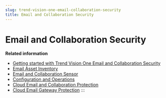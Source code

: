 ```yaml
---
slug: trend-vision-one-email-collaboration-security
title: Email and Collaboration Security
---
```

# Email and Collaboration Security

**Related information**

- [Getting started with Trend Vision One Email and Collaboration Security](get-start-email-collaboration.mdx)
- [Email Asset Inventory](email-asset-inventory.md "Manage the security configuration and take action on email assets in your environment.")
- [Email and Collaboration Sensor](email-sensor.md "Manage Email Sensor for email accounts and Collaboration Sensor for Microsoft 365 accounts in your environment, and quickly validate the Email and Collaboration Security solutions by running email simulations in your environment.")
- [Configuration and Operations](v1ecs-configuration-operations.mdx)
- [Cloud Email and Collaboration Protection](cemp.mdx)
- [Cloud Email Gateway Protection](cloud-email-gateway-protection.mdx)
:::

